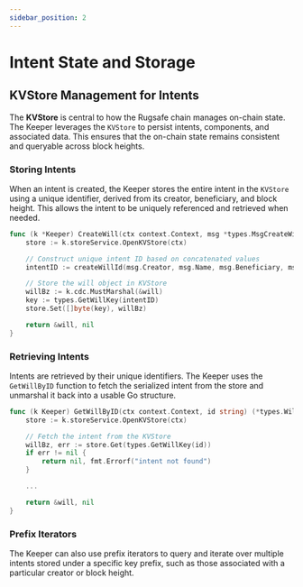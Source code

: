 ```yaml
---
sidebar_position: 2
---
```


# Intent State and Storage

## KVStore Management for Intents

The **KVStore** is central to how the Rugsafe chain manages on-chain state. The Keeper leverages the `KVStore` to persist intents, components, and associated data. This ensures that the on-chain state remains consistent and queryable across block heights.

### Storing Intents

When an intent is created, the Keeper stores the entire intent in the `KVStore` using a unique identifier, derived from its creator, beneficiary, and block height. This allows the intent to be uniquely referenced and retrieved when needed.

```go
func (k *Keeper) CreateWill(ctx context.Context, msg *types.MsgCreateWillRequest) (*types.Will, error) {
    store := k.storeService.OpenKVStore(ctx)

    // Construct unique intent ID based on concatenated values
    intentID := createWillId(msg.Creator, msg.Name, msg.Beneficiary, msg.Height)

    // Store the will object in KVStore
    willBz := k.cdc.MustMarshal(&will)
    key := types.GetWillKey(intentID)
    store.Set([]byte(key), willBz)

    return &will, nil
}
```

### Retrieving Intents

Intents are retrieved by their unique identifiers. The Keeper uses the `GetWillByID` function to fetch the serialized intent from the store and unmarshal it back into a usable Go structure.

```go
func (k Keeper) GetWillByID(ctx context.Context, id string) (*types.Will, error) {
    store := k.storeService.OpenKVStore(ctx)

    // Fetch the intent from the KVStore
    willBz, err := store.Get(types.GetWillKey(id))
    if err != nil {
        return nil, fmt.Errorf("intent not found")
    }

    ...

    return &will, nil
}
```

### Prefix Iterators

The Keeper can also use prefix iterators to query and iterate over multiple intents stored under a specific key prefix, such as those associated with a particular creator or block height.

